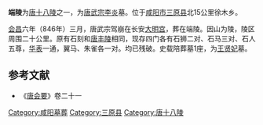 {{文物保护单位
| 级别 = 全国
| 名称 = 唐代帝陵<br />（端陵）
| 图片 = 
| 编号 = 5-184
| 分类 = 古墓葬
| 时代 = [[唐|唐]]
| 所在 = {{CHN}}[[陕西省|陕西省]][[咸阳市|咸阳市]][[三原县|三原县]]
| 登录 = 2001年
| Cat = 陕西全国重点文物保护单位
}}
'''端陵'''为[[唐十八陵|唐十八陵]]之一，为[[唐武宗|唐武宗李炎]]墓。位于[[咸阳市|咸阳市]][[三原县|三原县]]北15公里徐木乡。

[[会昌_(唐朝)|会昌]]六年（846年）三月，唐武宗驾崩在长安[[大明宫|大明宫]]，葬在端陵。因山为陵，陵区周围二十公里。原有石刻和[[唐丰陵|唐丰陵]]相同，现存四门各有石狮二对、石马三对、石人五尊，[[华表|华表]]一通，翼马、朱雀各一对。均已残破。史载陪葬墓1座，为[[王才人_(唐武宗)|王贤妃]]墓。

==参考文献==
*《[[唐会要|唐会要]]》卷二十一
{{唐朝帝陵}}
[[Category:咸阳墓葬|Category:咸阳墓葬]]
[[Category:三原县|Category:三原县]]
[[Category:唐十八陵|Category:唐十八陵]]